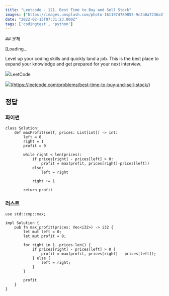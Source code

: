```yaml
---
title: "Leetcode - 121. Best Time to Buy and Sell Stock"
images: ["https://images.unsplash.com/photo-1611974789855-9c2a0a7236a3?crop=entropy&cs=tinysrgb&fit=max&fm=jpg&ixid=MnwxMTc3M3wwfDF8c2VhcmNofDJ8fHN0b2NrfGVufDB8fHx8MTY0NDczNzUyMw&ixlib=rb-1.2.1&q=80&w=2000"]
date: "2022-02-13T07:31:23.000Z"
tags: ['codingtest', 'python']
---
```


<TOCInline toc={props.toc} asDisclosure />
## 문제

[Loading...

Level up your coding skills and quickly land a job. This is the best place to expand your knowledge and get prepared for your next interview.

![](https://leetcode.com/favicon-192x192.png)LeetCode

![](https://leetcode.com/static/images/LeetCode_Sharing.png)](https://leetcode.com/problems/best-time-to-buy-and-sell-stock/)

## 정답

### 파이썬

```
class Solution:
    def maxProfit(self, prices: List[int]) -> int:
        left = 0
        right = 1
        profit = 0
        
        while right < len(prices):
            if prices[right] - prices[left] > 0:
                profit = max(profit, prices[right]-prices[left])
            else:
                left = right
                
            right += 1
            
        return profit
```

### 러스트

```
use std::cmp::max;

impl Solution {
    pub fn max_profit(prices: Vec<i32>) -> i32 {
        let mut left = 0;
        let mut profit = 0;

        for right in 1..prices.len() {
            if prices[right] - prices[left] > 0 {
                profit = max(profit, prices[right] - prices[left]);
            } else {
                left = right;
            }
        }

        profit
    }
}

```
